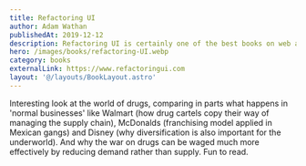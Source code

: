 ```yaml
---
title: Refactoring UI
author: Adam Wathan
publishedAt: 2019-12-12
description: Refactoring UI is certainly one of the best books on web and mobile UI/UX I've ever read. Along with Krug's Don't Make Me Think, it should be in the library of anyone involved in UI design. Great details and with great practical examples and comparisons.
hero: /images/books/refactoring-UI.webp
category: books
externalLink: https://www.refactoringui.com
layout: '@/layouts/BookLayout.astro'
---
```

Interesting look at the world of drugs, comparing in parts what happens in 'normal businesses' like Walmart (how drug cartels copy their way of managing the supply chain), McDonalds (franchising model applied in Mexican gangs) and Disney (why diversification is also important for the underworld). And why the war on drugs can be waged much more effectively by reducing demand rather than supply. Fun to read.
